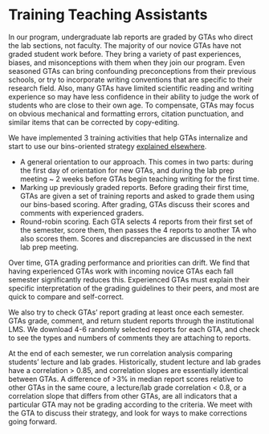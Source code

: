 # Training Teaching Assistants {#tatraining720}

In our program, undergraduate lab reports are graded by GTAs who direct the lab sections, not faculty. The majority of our novice GTAs have not graded student work before. They bring a variety of past experiences, biases, and misonceptions with them when they join our program. Even seasoned GTAs can bring confounding preconceptions from their previous schools, or try to incorporate writing conventions that are specific to their research field. Also, many GTAs have limited scientific reading and writing experience so may have less confidence in their ability to judge the work of students who are close to their own age. To compensate, GTAs may focus on obvious mechanical and formatting errors, citation punctuation, and similar items that can be corrected by copy-editing. 

We have implemented 3 training activities that help GTAs internalize and start to use our bins-oriented strategy [explained elsewhere](#commenting710). 

* A general orientation to our approach. This comes in two parts: during the first day of orientation for new GTAs, and during the lab prep meeting ~ 2 weeks before GTAs begin teaching writing for the first time.
* Marking up previously graded reports. Before grading their first time, GTAs are given a set of training reports and asked to grade them using our bins-based scoring. After grading, GTAs discuss their scores and comments with experienced graders.
* Round-robin scoring. Each GTA selects 4 reports from their first set of the semester, score them, then passes the 4 reports to another TA who also scores them. Scores and discrepancies are discussed in the next lab prep meeting.

Over time, GTA grading performance and priorities can drift. We find that having experienced GTAs work with incoming novice GTAs each fall semester significantly reduces this. Experienced GTAs must explain their specific interpretation of the grading guidelines to their peers, and most are quick to compare and self-correct.

We also try to check GTAs' report grading at least once each semester. GTAs grade, comment, and return student reports through the institutional LMS. We download 4-6 randomly selected reports for each GTA, and check to see the types and numbers of comments they are attaching to reports. 

At the end of each semester, we run correlation analysis comparing students' lecture and lab grades. Historically, student lecture and lab grades have a correlation > 0.85, and correlation slopes are essentially identical between GTAs. A difference of >3% in median report scores relative to other GTAs in the same coure, a lecture/lab grade correlation < 0.8, or a correlation slope that differs from other GTAs, are all indicators that a particular GTA may not be grading according to the criteria. We meet with the GTA to discuss their strategy, and look for ways to make corrections going forward.   


